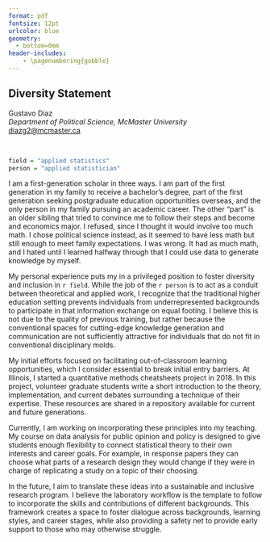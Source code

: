 ```yaml
---
format: pdf
fontsize: 12pt
urlcolor: blue
geometry:
  - bottom=0mm
header-includes:
    - \pagenumbering{gobble}
---
```

## Diversity Statement

Gustavo Diaz  
*Department of Political Science, McMaster University*  
<diazg2@mcmaster.ca>  
\hrule

&nbsp;

```r
field = "applied statistics"
person = "applied statistician"
```


I am a first-generation scholar in three ways. I am part of the first generation in my family to receive a bachelor's degree, part of the first generation seeking postgraduate education opportunities overseas, and the only person in my family pursuing an academic career. The other "part" is an older sibling that tried to convince me to follow their steps and become and economics major. I refused, since I thought it would involve too much math. I chose political science instead, as it seemed to have less math but still enough to meet family expectations. I was wrong. It had as much math, and I hated until I learned halfway through that I could use data to generate knowledge by myself.

My personal experience puts my in a privileged position to foster diversity and inclusion in `r field`. While the job of the `r person` is to act as a conduit between theoretical and applied work, I recognize that the traditional higher education setting prevents individuals from underrepresented backgrounds to participate in that information exchange on equal footing. I believe this is not due to the quality of previous training, but rather because the conventional spaces for cutting-edge knowledge generation and communication are not sufficiently attractive for individuals that do not fit in conventional disciplinary molds.

My initial efforts focused on facilitating out-of-classroom learning opportunities, which I consider essential to break initial entry barriers. At Illinois, I started a quantitative methods cheatsheets project in 2018. In this project, volunteer graduate students write a short introduction to the theory, implementation, and current debates surrounding a technique of their expertise. These resources are shared in a repository available for current and future generations.

Currently, I am working on incorporating these principles into my teaching. My course on data analysis for public opinion and policy is designed to give students enough flexibility to connect statistical theory to their own interests and career goals. For example, in response papers they can choose what parts of a research design they would change if they were in charge of replicating a study on a topic of their choosing.

In the future, I aim to translate these ideas into a sustainable and inclusive research program. I believe the laboratory workflow is the template to follow to incorporate the skills and contributions of different backgrounds. This framework creates a space to foster dialogue across backgrounds, learning styles, and career stages, while also providing a safety net to provide early support to those who may otherwise struggle.